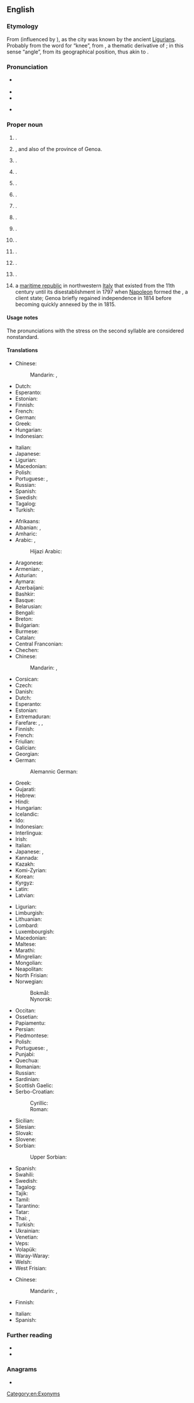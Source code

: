 {{also|genoa}}
==English==
{{wikipedia|lang=en}}
{{wikipedia|Republic of Genoa|lang=en}}

===Etymology===
From {{bor|en|la|Genua}} (influenced by {{der|en|it|Genova}}), as the city was known by the ancient [[Ligurian]]s. Probably from the {{der|en|xlg|-}} word for “knee”, from {{der|en|ine-pro|*ǵénw-eh₂||knee}}, a thematic derivative of {{der|en|ine-pro|*ǵónu}}; in this sense “angle”, from its geographical position, thus akin to {{m|en|Geneva}}.

===Pronunciation===
* {{a|UK}} {{IPA|en|/ˈdʒɛn.əʊ.ə/|/dʒɛnˈəʊ.ə/}}
* {{audio|en|LL-Q1860 (eng)-Vealhurl-Genoa.wav|Audio (Southern England)}}
* {{audio|en|LL-Q1860 (eng)-Vealhurl-Genoa2.wav|Audio (Southern England)}}
* {{a|US}} {{IPA|en|/ˈdʒɛn.oʊ.ə/|/dʒɛnˈoʊ.ə/}}

===Proper noun===
{{en-proper noun}}

# {{place|en|province|r/Liguria|c/Italy}}.
# {{place|en|capital city|r/Liguria|c/Italy}}, and also of the province of Genoa.
# {{place|en|town|lgarea/Shire of Eastern Gippsland|s/Victoria|c/Australia}}.
# {{place|en|unincorporated community|co/Miller County|s/Arkansas|c/USA}}.
# {{place|en|small statutory town|co/Lincoln County|s/Colorado|c/USA}}.
# {{place|en|city|co/DeKalb County|s/Illinois|c/USA}}.
# {{place|en|unincorporated community|co/Olmsted County|s/Minnesota|c/USA}}.
# {{place|en|small city|co/Nance County|s/Nebraska|c/USA}}.
# {{place|en|unincorporated town|co/Douglas County|s/Nevada|c/USA}}.
# {{place|en|town|co/Cayuga County|s/New York|c/USA}}.
# {{place|en|village|co/Ottawa County|s/Ohio|c/USA}}.
# {{place|en|The former name of [[Perry Heights]], an <<unincorporated community>> in <<co/Stark County>>, <<s/Ohio>>, <<c/USA>>}}.
# {{place|en|village/and/town|co/Vernon County|s/Wisconsin|c/USA}}.
# {{lb|en|historical}} a [[maritime republic]] in northwestern [[Italy]] that existed from the 11th century until its disestablishment in 1797 when [[Napoleon]] formed the {{W|Ligurian Republic}}, a client state; Genoa briefly regained independence in 1814 before becoming quickly annexed by the {{W|Kingdom of Sardinia}} in 1815.

====Usage notes====
The pronunciations with the stress on the second syllable are considered nonstandard.

====Translations====
{{trans-top|province}}
* Chinese:
*: Mandarin: {{t+|cmn|熱那亞|sc=Hani}}, {{t+|cmn|热那亚|tr=Rènàyà|sc=Hani}}
* Dutch: {{t+|nl|Genua|n}}
* Esperanto: {{t|eo|Ĝenovo}}
* Estonian: {{t+|et|Genova}}
* Finnish: {{t+|fi|Genova}}
* French: {{t+|fr|Gênes|f}}
* German: {{t+|de|Genua|n}}
* Greek: {{t+|el|Γένοβα|f}}
* Hungarian: {{t+|hu|Genova}}
* Indonesian: {{t|id|Genoa}}
{{trans-mid}}
* Italian: {{t+|it|Genova|f}}
* Japanese: {{t|ja|ジェノヴァ|tr=jenova}}
* Ligurian: {{t|lij|Zêna|f}}
* Macedonian: {{t|mk|Џенова|f}}
* Polish: {{t+|pl|Genua|f}}
* Portuguese: {{t|pt|Génova|f}} {{qualifier|Portugal}}, {{t|pt|Gênova|f}} {{qualifier|Brazil}}
* Russian: {{t+|ru|Ге́нуя|f}}
* Spanish: {{t+|es|Génova|f}}
* Swedish: {{t|sv|Genua}}
* Tagalog: {{t|tl|Henoba}}
* Turkish: {{t+|tr|Cenova}}
{{trans-bottom}}

{{trans-top|Italian city}}
* Afrikaans: {{t|af|Genua}}
* Albanian: {{t|sq|Gjenova|f}}, {{t|sq|Xhenova|f}}
* Amharic: {{t|am|ጄኖቫ}}
* Arabic: {{t|ar|جِنُوَى|f|tr=jinowā}}, {{t|ar|جِنْوَة|f}}
*: Hijazi Arabic: {{t|acw|جِنُوة|f|tr=jinuwa}}
* Aragonese: {{t|an|Chenova|f}}
* Armenian: {{t|hy|Ջենովա}}, {{t|hy|Ճենովա}}
* Asturian: {{t|ast|Xénova|f}}
* Aymara: {{t|ay|Genova}}
* Azerbaijani: {{t|az|Genuya}}
* Bashkir: {{t|ba|Генуя}}
* Basque: {{t|eu|Genova}}
* Belarusian: {{t|be|Ге́нуя|f}}
* Bengali: {{t+|bn|জেনোভা}}
* Breton: {{t|br|Genova|f}}
* Bulgarian: {{t|bg|Ге́нуа|f}}
* Burmese: {{t|my|ဂျီနိုအာမြို့}}
* Catalan: {{t|ca|Gènova|f}}
* Central Franconian: {{t|gmw-cfr|Jenua|f}}
* Chechen: {{t|ce|Генуя}}
* Chinese:
*: Mandarin: {{t+|cmn|熱那亞|sc=Hani}}, {{t+|cmn|热那亚|tr=Rènàyà|sc=Hani}}
* Corsican: {{t|co|Genuva|f}}
* Czech: {{t+|cs|Janov|m}}
* Danish: {{t|da|Genova}}
* Dutch: {{t+|nl|Genua|n}}
* Esperanto: {{t|eo|Ĝenovo}}
* Estonian: {{t+|et|Genova}}
* Extremaduran: {{t|ext|Génova}}
* Farefare: {{t|gur|Genoa}}, {{t|gur|Genova}}, {{t|gur|Genua}}
* Finnish: {{t+|fi|Genova}}
* French: {{t+|fr|Gênes|f}}
* Friulian: {{t|fur|Gjenue|f}}
* Galician: {{t+|gl|Xénova|f}}
* Georgian: {{t|ka|გენუა}}
* German: {{t+|de|Genua|n}}
*: Alemannic German: {{t|gsw|Genua|n}}
* Greek: {{t+|el|Γένοβα|f}}
* Gujarati: {{t|gu|જેનોઆ}}
* Hebrew: {{t|he|גנואה}}
* Hindi: {{t|hi|जेनोआ}}
* Hungarian: {{t+|hu|Genova}}
* Icelandic: {{t|is|Genúa|f}}
* Ido: {{t+|io|Genova}}
* Indonesian: {{t|id|Genoa}}
* Interlingua: {{t|ia|Genua}}
* Irish: {{t|ga|Genova|f}}
* Italian: {{t+|it|Genova|f}}
* Japanese: {{t|ja|ジェノヴァ|tr=Jenova}}, {{t|ja|ジェノア|tr=Jenoa}}
* Kannada: {{t|kn|ಜಿನೋವಾ}}
* Kazakh: {{t|kk|Генуя}}
* Komi-Zyrian: {{t|kpv|Генуя}}
* Korean: {{t|ko|^제노바}}
* Kyrgyz: {{t|ky|Генуя}}
* Latin: {{t|la|Genua|f}}
* Latvian: {{t|lv|Dženova|f}}
{{trans-mid}}
* Ligurian: {{t|lij|Zêna|f}}
* Limburgish: {{t|li|Genoewa}}
* Lithuanian: {{t|lt|Genuja|f}}
* Lombard: {{t|lmo|Genua|f}}
* Luxembourgish: {{t|lb|Genua|f}}
* Macedonian: {{t|mk|Џенова|f}}
* Maltese: {{t|mt|Ġenova|f}}
* Marathi: {{t|mr|जेनोवा}}
* Mingrelian: {{t|xmf|გენუა}}
* Mongolian: {{t|mn|Женова}}
* Neapolitan: {{t|nap|Genova|f}}
* North Frisian: {{t|frr|Genua}}
* Norwegian:
*: Bokmål: {{t|nb|Genova}}
*: Nynorsk: {{t|nn|Genova}}
* Occitan: {{t+|oc|Gènoa|f}}
* Ossetian: {{t|os|Генуя}}
* Papiamentu: {{t|pap|Genova}}
* Persian: {{t+|fa|جنوآ|tr=jenoâ}}
* Piedmontese: {{t|pms|Génoa|f}}
* Polish: {{t+|pl|Genua|f}}
* Portuguese: {{t|pt|Génova|f}} {{qualifier|Portugal}}, {{t|pt|Gênova|f}} {{qualifier|Brazil}}
* Punjabi: {{t|pa|ਜੇਨੋਆ}}
* Quechua: {{t|qu|Genova}}
* Romanian: {{t|ro|Genova|f}}
* Russian: {{t+|ru|Ге́нуя|f}}
* Sardinian: {{t|sc|Gènova|f}}
* Scottish Gaelic: {{t|gd|Genova|f}}
* Serbo-Croatian:
*: Cyrillic: {{t|sh|Ђенова|f}}
*: Roman: {{t+|sh|Genova|f}}
* Sicilian: {{t|scn|Gènuva|f}}
* Silesian: {{t|szl|Genova|f}}
* Slovak: {{t|sk|Janov|m}}
* Slovene: {{t+|sl|Genova|f}}
* Sorbian:
*: Upper Sorbian: {{t|hsb|Genua|f}}
* Spanish: {{t+|es|Génova|f}}
* Swahili: {{t|sw|Genova}}
* Swedish: {{t|sv|Genua}}
* Tagalog: {{t|tl|Henoba}}
* Tajik: {{t|tg|Ге́нуя}}
* Tamil: {{t|ta|செனோவா}}
* Tarantino: {{t|roa-tar|Genova}}
* Tatar: {{t|tt|Җенова}}
* Thai: {{t|th|เจนัว|tr=jee-nuua}}, {{t|th|เจโนวา|tr=jee-noo-waa}}
* Turkish: {{t+|tr|Cenova}}
* Ukrainian: {{t|uk|Ге́нуя|f}}
* Venetian: {{t|vec|Gènoa|f}}
* Veps: {{t|vep|Genui}}
* Volapük: {{t|vo|Genova}}
* Waray-Waray: {{t|war|Genova}}
* Welsh: {{t|cy|Genova|f}}
* West Frisian: {{t|fy|Genua}}
{{trans-bottom}}

{{trans-top|placename}}
* Chinese:
*: Mandarin: {{t+|cmn|熱那亞|sc=Hani}}, {{t+|cmn|热那亚|tr=Rènàyà|sc=Hani}}
* Finnish: {{t+|fi|Genoa}}
{{trans-mid}}
* Italian: {{t+|it|Genoa|f}}
* Spanish: {{t-needed|es}}
{{trans-bottom}}

===Further reading===
* {{pedia}}
* {{pedia|Genoa (disambiguation)}}

===Anagrams===
* {{anagrams|en|a=aegno|Ganoe|Genao|Onega|agone}}

[[Category:en:Exonyms]]
{{C|en|Historical polities}}